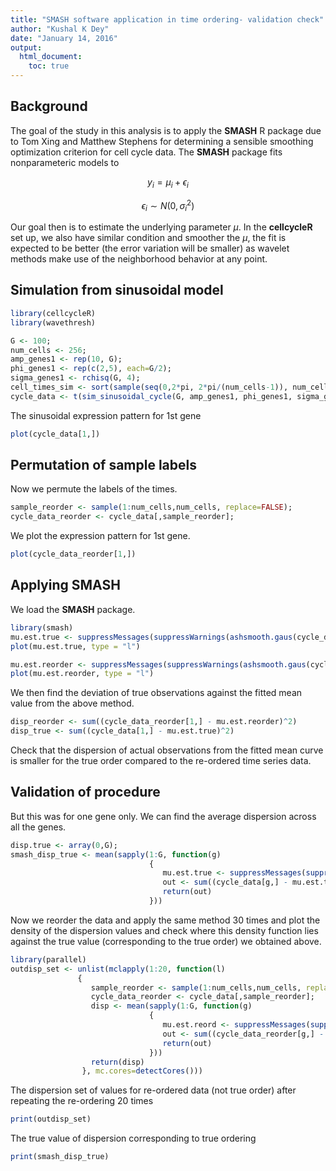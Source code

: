 ```yaml
---
title: "SMASH software application in time ordering- validation check"
author: "Kushal K Dey"
date: "January 14, 2016"
output: 
  html_document:
    toc: true
---
```


## Background

The goal of the study in this analysis is to apply the **SMASH** R package due to Tom Xing and Matthew Stephens for determining a sensible smoothing optimization  criterion for cell cycle data. The **SMASH** package fits nonparameteric models to 

$$ y_{i} = \mu_{i} + \epsilon_{i} $$

$$ \epsilon_{i} \sim N(0, \sigma^2_{i}) $$

Our goal then is to estimate the underlying parameter $\mu$. In the **cellcycleR** set up, we also have similar condition and smoother the $\mu$, the fit is expected to be better (the error variation will be smaller) as wavelet methods make use of the neighborhood behavior at any point. 

## Simulation from sinusoidal model

```r
library(cellcycleR)
library(wavethresh)
```


```r

G <- 100;
num_cells <- 256;
amp_genes1 <- rep(10, G);
phi_genes1 <- rep(c(2,5), each=G/2);
sigma_genes1 <- rchisq(G, 4);
cell_times_sim <- sort(sample(seq(0,2*pi, 2*pi/(num_cells-1)), num_cells, replace=FALSE));
cycle_data <- t(sim_sinusoidal_cycle(G, amp_genes1, phi_genes1, sigma_genes1, cell_times_sim));

```

The sinusoidal expression pattern for $1$st gene 

```r
plot(cycle_data[1,])
```

## Permutation of sample labels

Now we permute the labels of the times.

```r
sample_reorder <- sample(1:num_cells,num_cells, replace=FALSE);
cycle_data_reorder <- cycle_data[,sample_reorder];
```

We plot the expression pattern for $1$st gene.

```r
plot(cycle_data_reorder[1,])
```

## Applying SMASH

We load the **SMASH** package.

```r
library(smash)
mu.est.true <- suppressMessages(suppressWarnings(ashsmooth.gaus(cycle_data[1,])))
plot(mu.est.true, type = "l")

mu.est.reorder <- suppressMessages(suppressWarnings(ashsmooth.gaus(cycle_data_reorder[1,])))
plot(mu.est.reorder, type = "l")
```

We then find the deviation of true observations against the fitted mean value from the above method.

```r
disp_reorder <- sum((cycle_data_reorder[1,] - mu.est.reorder)^2)
disp_true <- sum((cycle_data[1,] - mu.est.true)^2)
```

Check that the dispersion of actual observations from the fitted mean curve is smaller for the true order compared to the re-ordered time series data.

## Validation of procedure

But this was for one gene only. We can find the average dispersion across all the genes.

```r
disp.true <- array(0,G);
smash_disp_true <- mean(sapply(1:G, function(g)
                               {
                                  mu.est.true <- suppressMessages(suppressWarnings(ashsmooth.gaus(cycle_data[g,])))
                                  out <- sum((cycle_data[g,] - mu.est.true)^2)
                                  return(out)
                               }))
```

Now we reorder the data and apply the same method $30$ times and plot the density of the dispersion values and check where this density function lies against the true value (corresponding to the true order) we obtained above.

```r
library(parallel)
outdisp_set <- unlist(mclapply(1:20, function(l)
               {
                  sample_reorder <- sample(1:num_cells,num_cells, replace=FALSE);
                  cycle_data_reorder <- cycle_data[,sample_reorder];
                  disp <- mean(sapply(1:G, function(g)
                               {
                                  mu.est.reord <- suppressMessages(suppressWarnings(ashsmooth.gaus(cycle_data_reorder[g,])))
                                  out <- sum((cycle_data_reorder[g,] - mu.est.reord)^2)
                                  return(out)
                               }))
                  return(disp)
                }, mc.cores=detectCores()))

```

The dispersion set of values for re-ordered data (not true order) after repeating the re-ordering $20$ times 

```r
print(outdisp_set)
```

The true value of dispersion corresponding to true ordering 

```r
print(smash_disp_true)
```
